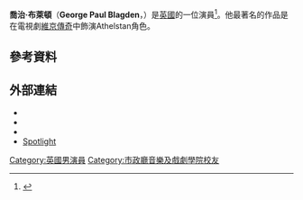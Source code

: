 {{Infobox person
| name         = George Paul Blagden
| image        = George Blagden 2014.jpg
| caption      = 2014年攝
| birth_date   = {{Birth date and age|df=y|1989|12|28}}
| birth_place  = 
| alma_mater   = [[市政廳音樂及戲劇學院|市政廳音樂及戲劇學院]]
| occupation   = 男演員、男歌手
| years_active = 2011年至今
}}
'''喬治·布萊頓'''（'''George Paul Blagden'''，{{bd|1989年|12月28日}}）是[[英國|英國]]的一位演員<ref>{{cite web |url=http://www.georgeblagden.com/georgeblagden/About.html |title=About |work=George Blagden |accessdate=14 January 2013 |deadurl=yes |archiveurl=https://web.archive.org/web/20130117071809/http://www.georgeblagden.com/georgeblagden/About.html |archivedate=2013年1月17日 }}</ref>。他最著名的作品是在電視劇[[維京傳奇|維京傳奇]]中飾演Athelstan角色。
==參考資料==
{{Reflist}}
==外部連結==
* {{IMDb name|4491241}}
* {{Twitter|gblagden}}
* {{Instagram|gblagden}}
* [https://web.archive.org/web/20130406213911/http://www.spotlight.com/2374-9055-0622 Spotlight]

{{DEFAULTSORT:Blagden, George}}
[[Category:英國男演員|Category:英國男演員]]
[[Category:市政廳音樂及戲劇學院校友|Category:市政廳音樂及戲劇學院校友]]